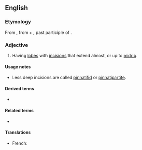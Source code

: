 ==English==

===Etymology===
From {{bor|en|NL.|pinnatisectus}}, from {{der|en|la|pinnātus||feathered}} + {{m|la|sectum}}, past participle of {{m|la|secō||to cut}}.

===Adjective===
{{en-adj|-}}

# {{lb|en|botany|of leaves}} Having [[lobe]]s with [[incision]]s that extend almost, or up to [[midrib]].

====Usage notes====
* Less deep incisions are called [[pinnatifid]] or [[pinnatipartite]].

====Derived terms====
* {{l|en|bipinnatisect}}

====Related terms====
* {{l|en|pinnate}}

====Translations====
{{trans-top|Having lobes with incisions that extend almost, or up to midrib}}
* French: {{t+|fr|pennatiséqué}}
{{trans-mid}}
{{trans-bottom}}